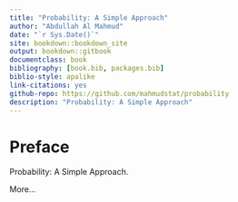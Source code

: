 --- 
title: "Probability: A Simple Approach"
author: "Abdullah Al Mahmud"
date: "`r Sys.Date()`"
site: bookdown::bookdown_site
output: bookdown::gitbook
documentclass: book
bibliography: [book.bib, packages.bib]
biblio-style: apalike
link-citations: yes
github-repo: https://github.com/mahmudstat/probability
description: "Probability: A Simple Approach"
---

# Preface {-}

Probability: A Simple Approach. 

More... 
